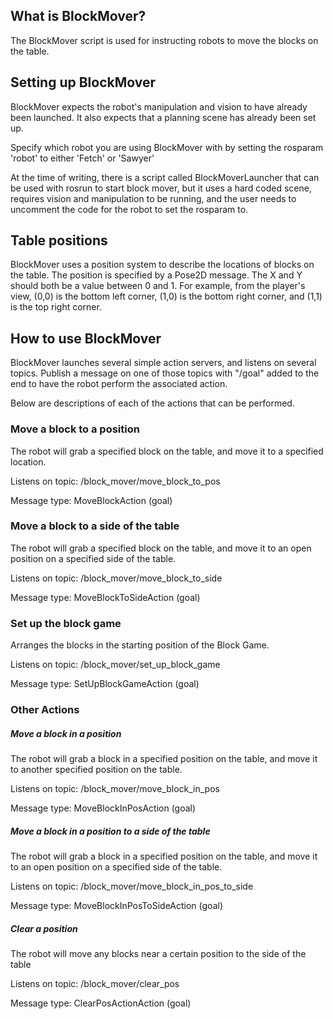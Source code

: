 ## What is BlockMover?

The BlockMover script is used for instructing robots to move the blocks on the table.

## Setting up BlockMover

BlockMover expects the robot's manipulation and vision to have already been launched. It also expects that a planning scene has already been set up.

Specify which robot you are using BlockMover with by setting the rosparam 'robot' to either 'Fetch' or 'Sawyer'

At the time of writing, there is a script called BlockMoverLauncher that can be used with rosrun to start block mover, but it uses a hard coded scene, requires vision and manipulation to be running, and the user needs  to uncomment the code for the robot to set the rosparam to.

## Table positions

BlockMover uses a position system to describe the locations of blocks on the table. The position is specified by a Pose2D message. The X and Y should both be a value between 0 and 1. For example, from the player's view, (0,0) is the bottom left corner, (1,0) is the bottom right corner, and (1,1) is the top right corner.

## How to use BlockMover

BlockMover launches several simple action servers, and listens on several topics. Publish a message on one of those topics with "/goal" added to the end to have the robot perform the associated action.

Below are descriptions of each of the actions that can be performed.

### Move a block to a position

The robot will grab a specified block on the table, and move it to a specified location.

Listens on topic: /block_mover/move_block_to_pos

Message type: MoveBlockAction (goal)

### Move a block to a side of the table

The robot will grab a specified block on the table, and move it to an open position on a specified side of the table.

Listens on topic: /block_mover/move_block_to_side

Message type: MoveBlockToSideAction (goal)

### Set up the block game

Arranges the blocks in the starting position of the Block Game.

Listens on topic: /block_mover/set_up_block_game

Message type: SetUpBlockGameAction (goal)

### Other Actions

##### Move a block in a position

The robot will grab a block in a specified position on the table, and move it to another specified position on the table.

Listens on topic: /block_mover/move_block_in_pos

Message type: MoveBlockInPosAction (goal)

##### Move a block in a position to a side of the table

The robot will grab a block in a specified position on the table, and move it to an open position on a specified side of the table.

Listens on topic: /block_mover/move_block_in_pos_to_side

Message type: MoveBlockInPosToSideAction (goal)

##### Clear a position

The robot will move any blocks near a certain position to the side of the table

Listens on topic: /block_mover/clear_pos

Message type: ClearPosActionAction (goal)
